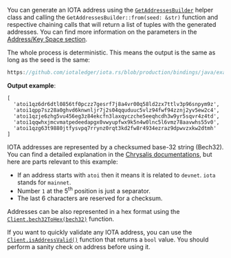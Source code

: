 You can generate an IOTA address using the
[`GetAddressesBuilder`](./../api_reference.md#getaddressesbuilder) helper class and calling the `GetAddressesBuilder::from(seed: &str)` function
and respective chaining calls that will return a list of tuples with the generated addresses. You can find more information
on the parameters in the [Address/Key Space section](../../../explanations/address_key_space.md).

The whole process is deterministic. This means the output is the same as long as the seed is the same:

```java reference
https://github.com/iotaledger/iota.rs/blob/production/bindings/java/examples/java-app/src/main/java/org/iota/client/example/ExampleApp.java#L72-L82
```

**Output example**:

```string
[
  'atoi1qz6dr6dtl0856tf0pczz7gesrf7j8a4vr00q58ld2zx7ttlv3p96snpym9z',
  'atoi1qpp7sz28a0ghvd6knwnljr7j2s04qquduuc5vlz94fwf94zznj2yv5ew2c4',
  'atoi1qzje6zhg5vu456eg3z84ekcfn3laxqyczche5eeqhcdh3w9yr5sqvr4z4td',
  'atoi1qqwhxjmcvmatpedeedapgx0vwyupfwx9k5n4w0lnc5l6vmz78aavwhs55v0',
  'atoi1qzg63t9880jtfysvpq7rrynz0rqt3kd2fw8r4934ezraz9dpwvzxkw2dtmh'
]
```

IOTA addresses are represented by a checksumed base-32 string (Bech32). You can find a detailed explanation in the
[Chrysalis documentations](https://wiki.iota.org/chrysalis-docs/guides/developer/#iota-15-address-anatom), but here are
parts relevant to this example:

* If an address starts with `atoi` then it means it is related to `devnet`. `iota` stands for `mainnet`.
* Number `1` at the 5<sup>th</sup> position is just a separator.
* The last 6 characters are reserved for a checksum.

Addresses can be also represented in a hex format using the
[`Client.bech32ToHex(bech32)`](./../api_reference.md#bech32tohexbech32-string) function.

If you want to quickly validate any IOTA address, you can use the
[`Client.isAddressValid()`](./../api_reference.md#isaddressvalidaddress-boolean) function that returns a `bool` value. You should
perform a sanity check on address before using it.

